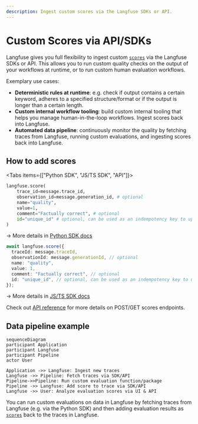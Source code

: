```yaml
---
description: Ingest custom scores via the Langfuse SDKs or API.
---
```


# Custom Scores via API/SDKs

Langfuse gives you full flexibility to ingest custom [`scores`](/docs/scores) via the Langfuse SDKs or API. This allows you to run custom quality checks on the output of your workflows at runtime, or to run custom human evaluation workflows.

Exemplary use cases:

- **Deterministic rules at runtime**: e.g. check if output contains a certain keyword, adheres to a specified structure/format or if the output is longer than a certain length.
- **Custom internal workflow tooling**: build custom internal tooling that helps you manage human-in-the-loop workflows. Ingest scores back into Langfuse.
- **Automated data pipeline**: continuously monitor the quality by fetching traces from Langfuse, running custom evaluations, and ingesting scores back into Langfuse.

## How to add scores

<Tabs items={["Python SDK", "JS/TS SDK", "API"]}>
<Tab>

```python
langfuse.score(
    trace_id=message.trace_id,
    observation_id=message.generation_id, # optional
    name="quality",
    value=1,
    comment="Factually correct", # optional
    id="unique_id" # optional, can be used as an indempotency key to update the score subsequently
)
```

→ More details in [Python SDK docs](/docs/sdk/python)

</Tab>
<Tab>

```typescript
await langfuse.score({
  traceId: message.traceId,
  observationId: message.generationId, // optional
  name: "quality",
  value: 1,
  comment: "Factually correct", // optional
  id: "unique_id", // optional, can be used as an indempotency key to update the score subsequently
});
```

→ More details in [JS/TS SDK docs](/docs/sdk/typescript/guide#score)

</Tab>
<Tab>

Check out [API reference](/docs/api) for more details on POST/GET scores endpoints.

</Tab>
</Tabs>

## Data pipeline example

```mermaid
sequenceDiagram
participant Application
participant Langfuse
participant Pipeline
actor User

Application ->> Langfuse: Ingest new traces
Langfuse ->> Pipeline: Fetch traces via SDK/API
Pipeline->>Pipeline: Run custom evaluation function/package
Pipeline ->> Langfuse: Add score to trace via SDK/API
Langfuse ->> User: Analyze evaluation scores via UI & API
```

You can run custom evaluations on data in Langfuse by fetching traces from Langfuse (e.g. via the Python SDK) and then adding evaluation results as [`scores`](/docs/scores) back to the traces in Langfuse.
